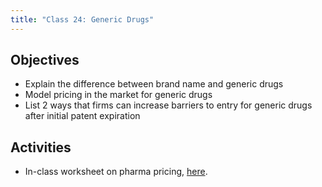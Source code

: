 ```yaml
---
title: "Class 24: Generic Drugs"
---
```


## Objectives
- Explain the difference between brand name and generic drugs
- Model pricing in the market for generic drugs
- List 2 ways that firms can increase barriers to entry for generic drugs after initial patent expiration

## Activities
- In-class worksheet on pharma pricing, [here](/resources/wksheet12.html).
